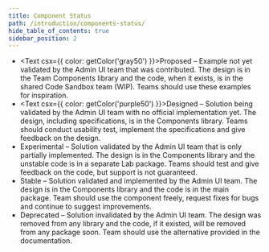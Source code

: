 ```yaml
---
title: Component Status
path: /introduction/components-status/
hide_table_of_contents: true
sidebar_position: 2
---
```



- <Text csx={{ color: getColor('gray50') }}>Proposed</Text> – Example not yet validated by the Admin UI team that was contributed. The design is in the Team Components library and the code, when it exists, is in the shared Code Sandbox team (WIP). Teams should use these examples for inspiration.
- <Text csx={{ color: getColor('purple50') }}>Designed</Text> – Solution being validated by the Admin UI team with no official implementation yet. The design, including specifications, is in the Components library. Teams should conduct usability test, implement the specifications and give feedback on the design.
- <Text tone="warning">Experimental</Text> – Solution validated by the Admin UI team that is only partially implemented. The design is in the Components library and the unstable code is in a separate Lab package. Teams should test and give feedback on the code, but support is not guaranteed.
- <Text tone="positive">Stable</Text> – Solution validated and implemented by the Admin UI team. The design is in the Components library and the code is in the main package. Team should use the component freely, request fixes for bugs and continue to suggest improvements.
- <Text tone="critical">Deprecated</Text> – Solution invalidated by the Admin UI team. The design was removed from any library and the code, if it existed, will be removed from any package soon. Team should use the alternative provided in the documentation.


<StatusTable items={componentsStatus}/>
